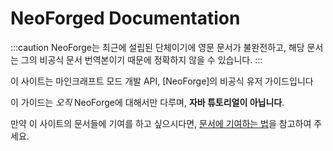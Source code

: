 
# NeoForged Documentation

:::caution
NeoForge는 최근에 설립된 단체이기에 영문 문서가 불완전하고, 해당 문서는 그의 비공식 문서 번역본이기 때문에 정확하지 않을 수 있습니다.
:::

이 사이트는 마인크래프트 모드 개발 API, [NeoForge]의 비공식 유저 가이드입니다

이 가이드는 _오직_ NeoForge에 대해서만 다루며, **자바 튜토리얼이 아닙니다**.

만약 이 사이트의 문서들에 기여를 하고 싶으시다면, [문서에 기여하는 법][contributing]을 참고하여 주세요.

<div class="container">
  <div class="row">
    <div class="col col--6">
      <Card
        title="NeoForged 가이드"
        body="NeoForge가 제공하는 폭넓은 API와 이를 이용한 당신만의 모드를 만들어 보세요."
        link="/docs/gettingstarted"
        linkTitle="시작하기"
      />
    </div>
    <div class="col col--6">
      <Card
        title="NeoGradle 가이드"
        body="NeoGradle은 NeoForge, 또는 이를 이용한 모드 개발을 전적으로 지원하는 Gradle 플러그인 입니다."
        link="/neogradle/docs"
        linkTitle="자세히 알아보기"
      />
    </div>
  </div>
</div>

[NeoForged]: https://neoforged.net
[contributing]: ./contributing
